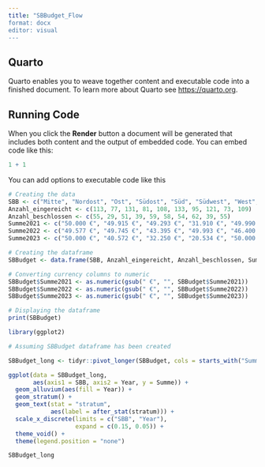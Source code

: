 ```yaml
---
title: "SBBudget_Flow
format: docx
editor: visual
---
```


## Quarto

Quarto enables you to weave together content and executable code into a finished document. To learn more about Quarto see <https://quarto.org>.

## Running Code

When you click the **Render** button a document will be generated that includes both content and the output of embedded code. You can embed code like this:

```r
1 + 1
```

You can add options to executable code like this

```r
# Creating the data
SBB <- c("Mitte", "Nordost", "Ost", "Südost", "Süd", "Südwest", "West", "Alt-West", "Nordwest", "Nord")
Anzahl_eingereicht <- c(113, 77, 131, 81, 108, 133, 95, 121, 73, 109)
Anzahl_beschlossen <- c(55, 29, 51, 39, 59, 58, 54, 62, 39, 55)
Summe2021 <- c("50.000 €", "49.915 €", "49.293 €", "31.910 €", "49.990 €", "32.159 €", "50.000 €", "45.550 €", "41.391 €", "31.732 €")
Summe2022 <- c("49.577 €", "49.745 €", "43.395 €", "49.993 €", "46.400 €", "49.990 €", "44.415 €", "49.962 €", "27.349 €", "33.978 €")
Summe2023 <- c("50.000 €", "40.572 €", "32.250 €", "20.534 €", "50.000 €", "49.999 €", "41.563 €", "40.167 €", "37.731 €", "47.700 €")

# Creating the dataframe
SBBudget <- data.frame(SBB, Anzahl_eingereicht, Anzahl_beschlossen, Summe2021, Summe2022, Summe2023, stringsAsFactors = FALSE)

# Converting currency columns to numeric
SBBudget$Summe2021 <- as.numeric(gsub(" €", "", SBBudget$Summe2021))
SBBudget$Summe2022 <- as.numeric(gsub(" €", "", SBBudget$Summe2022))
SBBudget$Summe2023 <- as.numeric(gsub(" €", "", SBBudget$Summe2023))

# Displaying the dataframe
print(SBBudget)

```

```r
library(ggplot2)

# Assuming SBBudget dataframe has been created

SBBudget_long <- tidyr::pivot_longer(SBBudget, cols = starts_with("Summe"), names_to = "Year", values_to = "Summe")

ggplot(data = SBBudget_long,
       aes(axis1 = SBB, axis2 = Year, y = Summe)) +
  geom_alluvium(aes(fill = Year)) +
  geom_stratum() +
  geom_text(stat = "stratum",
            aes(label = after_stat(stratum))) +
  scale_x_discrete(limits = c("SBB", "Year"),
                   expand = c(0.15, 0.05)) +
  theme_void() + 
  theme(legend.position = "none")

SBBudget_long

```
